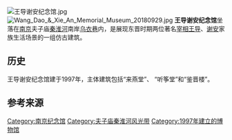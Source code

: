 {{unreferenced|time=2013-05-14T01:21:01+00:00}}
[[File:王导谢安纪念馆.jpg|thumb]]
[[File:Wang_Dao_&_Xie_An_Memorial_Museum_20180929.jpg|thumb]]
'''王导谢安纪念馆'''坐落在[[南京|南京]]夫子庙[[秦淮河|秦淮河]]南岸[[乌衣巷|乌衣巷]]内，是展现东晋时期两位著名[[宰相|宰相]][[王导|王导]]、[[谢安|谢安]]家族生活场景的一组仿古建筑。

==历史==
王导谢安纪念馆建于1997年，主体建筑包括“来燕堂”、 “听筝堂”和“鉴晋楼”。

==参考来源==
{{reflist}}

[[Category:南京纪念馆|Category:南京纪念馆]]
[[Category:夫子庙秦淮河风光带|Category:夫子庙秦淮河风光带]]
[[Category:1997年建立的博物馆|Category:1997年建立的博物馆]]